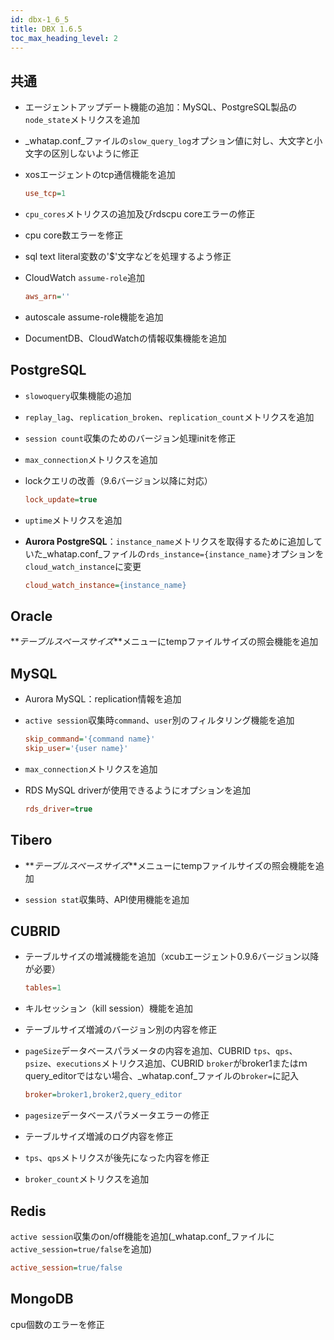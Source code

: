 ```yaml
---
id: dbx-1_6_5
title: DBX 1.6.5
toc_max_heading_level: 2
---
```


## 共通

-   エージェントアップデート機能の追加：MySQL、PostgreSQL製品の`node_state`メトリクスを追加

-   _whatap.conf_ファイルの`slow_query_log`オプション値に対し、大文字と小文字の区別しないように修正

-   xosエージェントのtcp通信機能を追加

    ```ini title=whatap.conf
    use_tcp=1
    ```

-   `cpu_cores`メトリクスの追加及びrdscpu coreエラーの修正

-   cpu core数エラーを修正

-   sql text literal変数の'$'文字などを処理するよう修正

-   CloudWatch `assume-role`追加

    ```ini title=whatap.conf
    aws_arn=''
    ```

-   autoscale assume-role機能を追加

-   DocumentDB、CloudWatchの情報収集機能を追加

## PostgreSQL

-   `slowoquery`収集機能の追加

-   `replay_lag`、`replication_broken`、`replication_count`メトリクスを追加

-   `session count`収集のためのバージョン処理initを修正

-   `max_connection`メトリクスを追加

-   lockクエリの改善（9.6バージョン以降に対応）

    ```ini title=whatap.conf
    lock_update=true
    ```

-   `uptime`メトリクスを追加

-   **Aurora PostgreSQL**：`instance_name`メトリクスを取得するために追加していた_whatap.conf_ファイルの`rds_instance={instance_name}`オプションを`cloud_watch_instance`に変更

    ```ini title=whatap.conf
    cloud_watch_instance={instance_name}
    ```

## Oracle

**_テーブルスペースサイズ_**メニューにtempファイルサイズの照会機能を追加

## MySQL

-   Aurora MySQL：replication情報を追加

-   `active session`収集時`command`、`user`別のフィルタリング機能を追加

    ```ini title=whatap.conf
    skip_command='{command name}'
    skip_user='{user name}'
    ```

-   `max_connection`メトリクスを追加

-   RDS MySQL driverが使用できるようにオプションを追加

    ```ini title=whatap.conf
    rds_driver=true
    ```

## Tibero

-   **_テーブルスペースサイズ_**メニューにtempファイルサイズの照会機能を追加

-   `session stat`収集時、API使用機能を追加

## CUBRID

-   テーブルサイズの増減機能を追加（xcubエージェント0.9.6バージョン以降が必要）

    ```ini title=whatap.conf
    tables=1
    ```

-   キルセッション（kill session）機能を追加

-   テーブルサイズ増減のバージョン別の内容を修正

-   `pageSize`データベースパラメータの内容を追加、CUBRID `tps`、`qps`、`psize`、`executions`メトリクス追加、CUBRID `broker`がbroker1またはｍquery_editorではない場合、_whatap.conf_ファイルの`broker=`に記入

    ```ini title=whatap.conf
    broker=broker1,broker2,query_editor
    ```

-   `pagesize`データベースパラメータエラーの修正

-   テーブルサイズ増減のログ内容を修正

-   `tps`、`qps`メトリクスが後先になった内容を修正

-   `broker_count`メトリクスを追加

## Redis

`active session`収集のon/off機能を追加(_whatap.conf_ファイルに`active_session=true/false`を追加)

```ini title=whatap.conf
active_session=true/false
```

## MongoDB

cpu個数のエラーを修正
